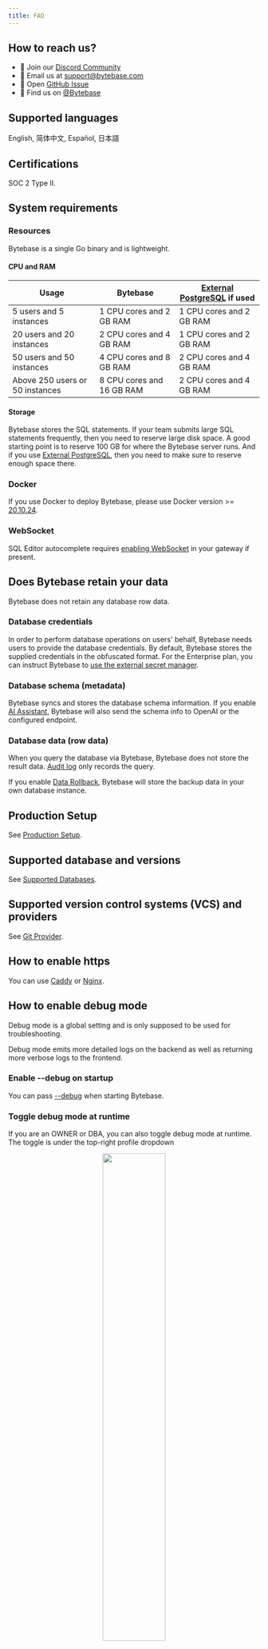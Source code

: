 ```yaml
---
title: FAQ
---
```


## How to reach us?

- 💬 Join our [Discord Community](https://discord.gg/huyw7gRsyA)
- 📧 Email us at [support@bytebase.com](mailto:support@bytebase.com)
- 🎫 Open [GitHub Issue](https://github.com/bytebase/bytebase/issues)
- 🤠 Find us on [@Bytebase](https://twitter.com/bytebase)

## Supported languages

English, 简体中文, Español, 日本語

## Certifications

SOC 2 Type II.

## System requirements

### Resources

Bytebase is a single Go binary and is lightweight.

#### CPU and RAM

| Usage                           | Bytebase                  | [External PostgreSQL](/get-started/install/external-postgres/) if used |
| ------------------------------- | ------------------------- | --------------------------------------------------------------------------- |
| 5 users and 5 instances         | 1 CPU cores and 2 GB RAM  | 1 CPU cores and 2 GB RAM                                                    |
| 20 users and 20 instances       | 2 CPU cores and 4 GB RAM  | 1 CPU cores and 2 GB RAM                                                    |
| 50 users and 50 instances       | 4 CPU cores and 8 GB RAM  | 2 CPU cores and 4 GB RAM                                                    |
| Above 250 users or 50 instances | 8 CPU cores and 16 GB RAM | 2 CPU cores and 4 GB RAM                                                    |

#### Storage

Bytebase stores the SQL statements. If your team submits large SQL statements frequently,
then you need to reserve large disk space. A good starting point is to reserve 100 GB for where
the Bytebase server runs. And if you use [External PostgreSQL](/get-started/install/external-postgres/),
then you need to make sure to reserve enough space there.

### Docker

If you use Docker to deploy Bytebase, please use Docker version >= [20.10.24](https://docs.docker.com/engine/release-notes/20.10/).

### WebSocket

SQL Editor autocomplete requires [enabling WebSocket](/get-started/self-host/#enable-websocket-for-sql-editor) in your gateway if present.

## Does Bytebase retain your data

Bytebase does not retain any database row data.

### Database credentials

In order to perform database operations on users' behalf, Bytebase needs users to provide the database credentials.
By default, Bytebase stores the supplied credentials in the obfuscated format. For the Enterprise plan, you can
instruct Bytebase to [use the external secret manager](/get-started/instance/#use-secret-manager).

### Database schema (metadata)

Bytebase syncs and stores the database schema information. If you enable [AI Assistant](/ai-assistant/),
Bytebase will also send the schema info to OpenAI or the configured endpoint.

### Database data (row data)

When you query the database via Bytebase, Bytebase does not store the result data. [Audit log](/security/audit-log/)
only records the query.

If you enable [Data Rollback](/change-database/rollback-data-changes/), Bytebase will store the backup data in your
own database instance.

## Production Setup

See [Production Setup](/administration/production-setup/).

## Supported database and versions

See [Supported Databases](/introduction/supported-databases).

## Supported version control systems (VCS) and providers

See [Git Provider](/vcs-integration/add-git-provider).

## How to enable https

You can use [Caddy](https://caddyserver.com/docs/quick-starts/reverse-proxy) or [Nginx](https://www.nginx.com/).

## How to enable debug mode

<HintBlock type="warning">

Debug mode is a global setting and is only supposed to be used for troubleshooting.

</HintBlock>

Debug mode emits more detailed logs on the backend as well as returning more verbose logs to the frontend.

### Enable --debug on startup

You can pass [--debug](/reference/command-line#--debug) when starting Bytebase.

### Toggle debug mode at runtime

If you are an OWNER or DBA, you can also toggle debug mode at runtime. The toggle is under the top-right profile dropdown

<p align="center">
  <img src="/content/docs/FAQ/troubleshoot-debug-mode.webp" width="50%" />
</p>

## Does Bytebase support post action after applying a change to the database

You can configure [project webhook](/change-database/webhook/#supported-webhook-endpoints) to observe events.

## Which data does Bytebase collect?

_To make deployment air-gapped, you can disable the collection by passing [`--disable-metric`](/reference/command-line/#disable-sample) on startup_.

- Anonymous usage data.
- The registered email and name of the first member in the workspace.
